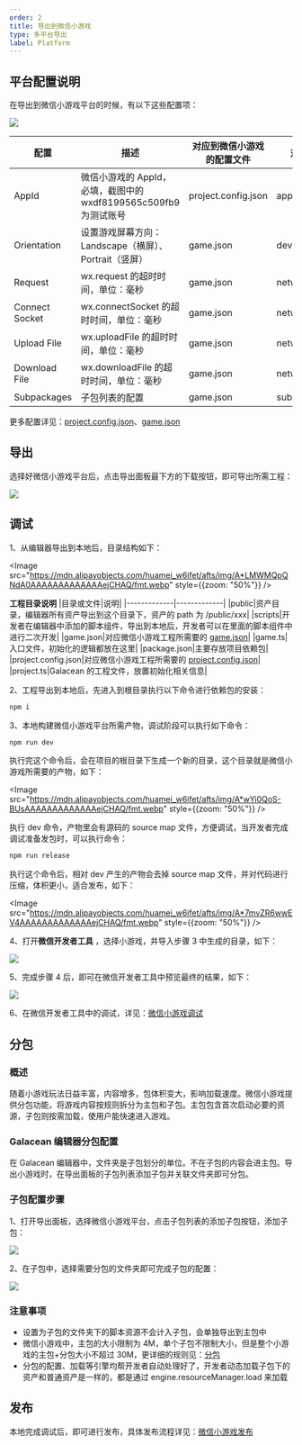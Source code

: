 ```yaml
---
order: 2
title: 导出到微信小游戏
type: 多平台导出
label: Platform
---
```


## 平台配置说明

在导出到微信小游戏平台的时候，有以下这些配置项：

<Image src="https://mdn.alipayobjects.com/huamei_w6ifet/afts/img/A*Dc_mQITPRogAAAAAAAAAAAAAejCHAQ/fmt.webp" />

| 配置          | 描述                                                                                                                              | 对应到微信小游戏的配置文件 | 对应到微信小游戏中的字段
| ------------- | ------------- | ------------- | --------------------------------------------------------------------------------------------------------------------------------- |
| AppId | 微信小游戏的 AppId，必填，截图中的 wxdf8199565c509fb9 为测试账号 | project.config.json | appid |
| Orientation | 设置游戏屏幕方向： Landscape（横屏）、Portrait（竖屏）| game.json | deviceOrientation |
| Request | wx.request 的超时时间，单位：毫秒 | game.json | networkTimeout.request |
| Connect Socket | wx.connectSocket 的超时时间，单位：毫秒 | game.json | networkTimeout.connectSocket |
| Upload File | wx.uploadFile 的超时时间，单位：毫秒 | game.json | networkTimeout.uploadFile |
| Download File | wx.downloadFile 的超时时间，单位：毫秒 | game.json | networkTimeout.downloadFile |
| Subpackages | 子包列表的配置 | game.json | subpackages |

更多配置详见：[project.config.json](https://developers.weixin.qq.com/minigame/dev/devtools/projectconfig.html)、[game.json](https://developers.weixin.qq.com/minigame/dev/reference/configuration/app.html)

## 导出

选择好微信小游戏平台后，点击导出面板最下方的下载按钮，即可导出所需工程：

<Image src="https://mdn.alipayobjects.com/huamei_w6ifet/afts/img/A*yAeER487lbsAAAAAAAAAAAAAejCHAQ/fmt.webp" />

## 调试

1、从编辑器导出到本地后，目录结构如下：

<Image src="https://mdn.alipayobjects.com/huamei_w6ifet/afts/img/A*LMWMQpQNdA0AAAAAAAAAAAAAejCHAQ/fmt.webp" style={{zoom: "50%"}} />

**工程目录说明**
|目录或文件|说明|
|-------------|-------------|
|public|资产目录，编辑器所有资产导出到这个目录下，资产的 path 为 /public/xxx|
|scripts|开发者在编辑器中添加的脚本组件，导出到本地后，开发者可以在里面的脚本组件中进行二次开发|
|game.json|对应微信小游戏工程所需要的 [game.json](https://developers.weixin.qq.com/minigame/dev/reference/configuration/app.html)|
|game.ts|入口文件，初始化的逻辑都放在这里|
|package.json|主要存放项目依赖包|
|project.config.json|对应微信小游戏工程所需要的 [project.config.json](https://developers.weixin.qq.com/minigame/dev/devtools/projectconfig.html)|
|project.ts|Galacean 的工程文件，放置初始化相关信息|

2、工程导出到本地后，先进入到根目录执行以下命令进行依赖包的安装：

```bash
npm i
```

3、本地构建微信小游戏平台所需产物，调试阶段可以执行如下命令：

```bash
npm run dev
```
执行完这个命令后，会在项目的根目录下生成一个新的目录，这个目录就是微信小游戏所需要的产物，如下：

<Image src="https://mdn.alipayobjects.com/huamei_w6ifet/afts/img/A*wYi0QoS-BUsAAAAAAAAAAAAAejCHAQ/fmt.webp" style={{zoom: "50%"}} />

执行 dev 命令，产物里会有源码的 source map 文件，方便调试，当开发者完成调试准备发包时，可以执行命令：

```bash
npm run release
```

执行这个命令后，相对 dev 产生的产物会去掉 source map 文件，并对代码进行压缩，体积更小，适合发布，如下：

<Image src="https://mdn.alipayobjects.com/huamei_w6ifet/afts/img/A*7mvZR6wwEV4AAAAAAAAAAAAAejCHAQ/fmt.webp" style={{zoom: "50%"}} />


4、打开**微信开发者工具** ，选择小游戏，并导入步骤 3 中生成的目录，如下：

<Image src="https://mdn.alipayobjects.com/huamei_w6ifet/afts/img/A*v-odQJDjcfUAAAAAAAAAAAAAejCHAQ/fmt.webp" />

5、完成步骤 4 后，即可在微信开发者工具中预览最终的结果，如下：

<Image src="https://mdn.alipayobjects.com/huamei_w6ifet/afts/img/A*meRxSLDswlgAAAAAAAAAAAAAejCHAQ/fmt.webp" />

6、在微信开发者工具中的调试，详见：[微信小游戏调试](https://developers.weixin.qq.com/minigame/dev/guide/runtime/debug/)

## 分包

### 概述

随着小游戏玩法日益丰富，内容增多，包体积变大，影响加载速度。微信小游戏提供分包功能，将游戏内容按规则拆分为主包和子包。主包包含首次启动必要的资源，子包则按需加载，使用户能快速进入游戏。

### Galacean 编辑器分包配置

在 Galacean 编辑器中，文件夹是子包划分的单位。不在子包的内容会进主包。导出小游戏时，在导出面板的子包列表添加子包并关联文件夹即可分包。

### 子包配置步骤

1、打开导出面板，选择微信小游戏平台，点击子包列表的添加子包按钮，添加子包：

<Image src="https://mdn.alipayobjects.com/huamei_w6ifet/afts/img/A*j5u6Q7txvj4AAAAAAAAAAAAAejCHAQ/fmt.webp" />

2、在子包中，选择需要分包的文件夹即可完成子包的配置：

<Image src="https://mdn.alipayobjects.com/huamei_w6ifet/afts/img/A*ndgyR5bjGqsAAAAAAAAAAAAAejCHAQ/fmt.webp" />

### 注意事项

- 设置为子包的文件夹下的脚本资源不会计入子包，会单独导出到主包中
- 微信小游戏中，主包的大小限制为 4M，单个子包不限制大小，但是整个小游戏的主包+分包大小不超过 30M，更详细的规则见：[分包](https://developers.weixin.qq.com/minigame/dev/guide/base-ability/subPackage/useSubPackage.html)
- 分包的配置、加载等引擎均帮开发者自动处理好了，开发者动态加载子包下的资产和普通资产是一样的，都是通过 engine.resourceManager.load 来加载

## 发布

本地完成调试后，即可进行发布，具体发布流程详见：[微信小游戏发布](https://developers.weixin.qq.com/minigame/introduction/guide/)

